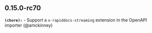 ## 0.15.0-rc70
**`(chore):`** - Support a `x-rapiddocs-streaming` extension in the OpenAPI importer (@amckinney)

